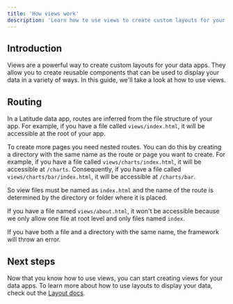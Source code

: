 ```yaml
---
title: 'How views work'
description: 'Learn how to use views to create custom layouts for your data apps.'
---
```


## Introduction

Views are a powerful way to create custom layouts for your data apps. They allow you to create reusable components that can be used to display your data in a variety of ways. In this guide, we'll take a look at how to use views.

## Routing

In a Latitude data app, routes are inferred from the file structure of your app. For example, if you have a file called `views/index.html`, it will be accessible at the root of your app. 

To create more pages you need nested routes. You can do this by creating a directory with the same name as the route or page you want to create. For example, if you have a file called `views/charts/index.html`, it will be accessible at `/charts`. Consequently, if you have a file called `views/charts/bar/index.html`, it will be accessible at `/charts/bar`.

<Note>So view files must be named as `index.html` and the name of the route is determined by the directory or folder where it is placed.</Note>

If you have a file named `views/about.html`, it won't be accessible because we only allow one file at root level and only files named `index`.

If you have both a file and a directory with the same name, the framework will throw an error.

## Next steps

Now that you know how to use views, you can start creating views for your data apps. To learn more about how to use layouts to display your data, check out the [Layout docs](/views/basics/layout).